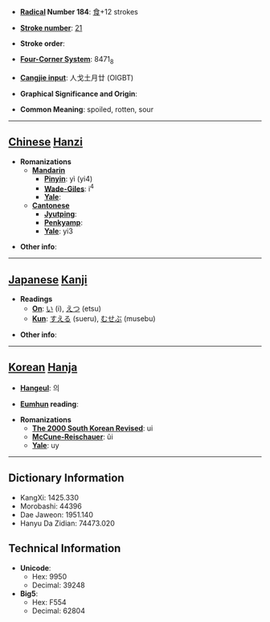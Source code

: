 * '''[[Wiktionary:Chinese radical index| Radical]] Number 184''': [[Wiktionary:Chinese radical index 食|食]]+12 strokes

* '''[[Wiktionary:Chinese total strokes index|Stroke number]]''': [[Wiktionary:Chinese total strokes index 21|21]]

* '''Stroke order''': 

* '''[[Wiktionary:Chinese four corner index|Four-Corner System]]''': 8471<sub>8</sub>

* '''[[Wiktionary:Chinese Cangjie index|Cangjie input]]''': 人戈土月廿 (OIGBT)

* '''Graphical Significance and Origin''': 

* '''Common Meaning''': spoiled, rotten, sour

----

== [[Chinese]] [[Hanzi]] ==

* '''Romanizations'''
** '''[[Mandarin]]'''
*** '''[[Pinyin]]''': yì (yi4)
*** '''[[Wade-Giles]]''': i<sup>4</sup>
*** '''[[Yale]]''': 
** '''[[Cantonese]]'''
*** '''[[Jyutping]]''':
*** '''[[Penkyamp]]''': 
*** '''[[Yale]]''': yi3

* '''Other info''': 

----

== [[Japanese]] [[Kanji]] ==

* '''Readings'''
** '''[[On]]''': [[い]] (i), [[えつ]] (etsu)
** '''[[Kun]]''': [[すえる]] (sueru), [[むせぶ]] (musebu)

* '''Other info''':  

----

== [[Korean]] [[Hanja]] ==

* '''[[Hangeul]]''': 의

* '''[[Eumhun]] reading''': 

* '''Romanizations'''
** '''[[The 2000 South Korean Revised Romanization|The 2000 South Korean Revised]]''': ui
** '''[[McCune-Reischauer]]''': ŭi
** '''[[Yale]]''': uy

----

== Dictionary Information ==

* KangXi: 1425.330
* Morobashi: 44396
* Dae Jaweon: 1951.140
* Hanyu Da Zidian: 74473.020

== Technical Information ==

* '''Unicode''':
** Hex: 9950
** Decimal: 39248
* '''Big5''':
** Hex: F554
** Decimal: 62804